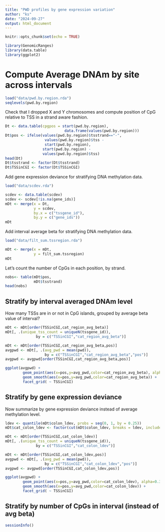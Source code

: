 ```yaml
---
title: "PWD profiles by gene expression variation"
author: "ks"
date: "2024-09-27"
output: html_document
---
```


```r
knitr::opts_chunk$set(echo = TRUE)
```

```r
library(GenomicRanges)
library(data.table)
library(ggplot2)
```

# Compute Average DNAm by site across intervals

```r
load("data/pwd.by.region.rda")
seqlevels(pwd.by.region)
```

Check that I dropped X and Y chromosomes and compute position of CpG relative to TSS in a strand aware fashion.
```r
Dt <- data.table(cpgpos = start(pwd.by.region),
                           data.frame(values(pwd.by.region)))
Dt$pos <- ifelse(values(pwd.by.region)$tsstrand=="-",
                  values(pwd.by.region)$tss -
                  start(pwd.by.region),
                 start(pwd.by.region) - 
                 values(pwd.by.region)$tss)
head(Dt)
Dt$tsstrand <- factor(Dt$tsstrand)
Dt$TSSinCGI <- factor(Dt$TSSinCGI)
```

Add gene expression deviance for stratifying DNA methylation data. 
```r
load("data/scdev.rda")

scdev <- data.table(scdev)
scdev <- scdev[!is.na(gene_ids)]
mDt <- merge(x = Dt,
             y = scdev,
             by.x = c("tssgene_id"),
             by.y = c("gene_ids"))
mDt
```

Add interval average beta for stratifying DNA methylation data. 
```r
load("data/filt_sum.tssregion.rda")

mDt <- merge(x = mDt,
             y = filt_sum.tssregion)
mDt
```

Let's count the number of CpGs in each position, by strand.
```r
nobs<- table(mDt$pos,
             mDt$tsstrand)
head(nobs)
```

## Stratify by interval averaged DNAm level

How many TSSs are in or not in CpG islands, grouped by average beta value of interval?
```r
mDt <- mDt[order(TSSinCGI,cat_region_avg_beta)]
mDt[, .(unique_tss_count = uniqueN(tssgene_id)), 
              by = c("TSSinCGI","cat_region_avg_beta")]
```

```r
mDt <- mDt[order(TSSinCGI,cat_region_avg_beta,pos)]
avgpwd <- mDt[, .(avg_pwd = mean(pwd)), 
                  by = c("TSSinCGI","cat_region_avg_beta","pos")]
avgpwd <- avgpwd[order(TSSinCGI,cat_region_avg_beta,pos)]
```

```r
ggplot(avgpwd) +
        geom_point(aes(x=pos,y=avg_pwd,color=cat_region_avg_beta), alpha=0.3) +
        geom_smooth(aes(x=pos,y=avg_pwd,color=cat_region_avg_beta)) +
        facet_grid( ~ TSSinCGI)
```

## Stratify by gene expression deviance

Now summarize by gene expression deviance instead of average methylation level.

```r
ldev <- quantile(mDt$colon_ldev, probs = seq(0, 1, by = 0.25))
mDt$cat_colon_ldev <- factor(cut(mDt$colon_ldev, breaks = ldev, include.lowest = TRUE, labels = FALSE))

mDt <- mDt[order(TSSinCGI,cat_colon_ldev)]
mDt[, .(unique_tss_count = uniqueN(tssgene_id)), 
              by = c("TSSinCGI","cat_colon_ldev")]
```

```r
mDt <- mDt[order(TSSinCGI,cat_colon_ldev,pos)]
avgpwd <- mDt[, .(avg_pwd = mean(pwd)), 
                  by = c("TSSinCGI","cat_colon_ldev","pos")]
avgpwd <- avgpwd[order(TSSinCGI,cat_colon_ldev,pos)]
```

```r
ggplot(avgpwd) +
        geom_point(aes(x=pos,y=avg_pwd,color=cat_colon_ldev), alpha=0.3) +
        geom_smooth(aes(x=pos,y=avg_pwd,color=cat_colon_ldev)) +
        facet_grid( ~ TSSinCGI)
```


## Stratify by number of CpGs in interval (instead of avg beta)




```r
sessionInfo()
```

